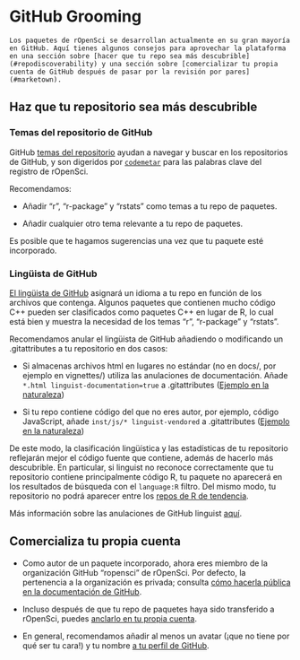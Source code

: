 # GitHub Grooming {#grooming}

```block
Los paquetes de rOpenSci se desarrollan actualmente en su gran mayoría en GitHub. Aquí tienes algunos consejos para aprovechar la plataforma en una sección sobre [hacer que tu repo sea más descubrible](#repodiscoverability) y una sección sobre [comercializar tu propia cuenta de GitHub después de pasar por la revisión por pares](#marketown).

```

## Haz que tu repositorio sea más descubrible {#repodiscoverability}

### Temas del repositorio de GitHub

GitHub [temas del repositorio](https://blog.github.com/2017-01-31-introducing-topics/) ayudan a navegar y buscar en los repositorios de GitHub, y son digeridos por [`codemetar`](https://github.com/ropensci/codemetar) para las palabras clave del registro de rOpenSci.

Recomendamos:

- Añadir "r", "r-package" y "rstats" como temas a tu repo de paquetes.

- Añadir cualquier otro tema relevante a tu repo de paquetes.

Es posible que te hagamos sugerencias una vez que tu paquete esté incorporado.

### Lingüista de GitHub


[El lingüista de GitHub](https://github.com/github/linguist) asignará un idioma a tu repo en función de los archivos que contenga. Algunos paquetes que contienen mucho código C++ pueden ser clasificados como paquetes C++ en lugar de R, lo cual está bien y muestra la necesidad de los temas "r", "r-package" y "rstats".

Recomendamos anular el lingüista de GitHub añadiendo o modificando un .gitattributes a tu repositorio en dos casos:

- Si almacenas archivos html en lugares no estándar (no en docs/, por ejemplo en vignettes/) utiliza las anulaciones de documentación. Añade `*.html linguist-documentation=true` a .gitattributes ([Ejemplo en la naturaleza](https://github.com/ropensci/ecoengine/blob/56b64d8d29dfae430a776d1dd440b240452eb1bf/.gitattributes#L5))

- Si tu repo contiene código del que no eres autor, por ejemplo, código JavaScript, añade `inst/js/* linguist-vendored` a .gitattributes ([Ejemplo en la naturaleza](https://github.com/ropensci/wellknown/blob/4435eb620eeae346d2cab7d62276c29dee29a898/.gitattributes#L1))

De este modo, la clasificación lingüística y las estadísticas de tu repositorio reflejarán mejor el código fuente que contiene, además de hacerlo más descubrible. En particular, si linguist no reconoce correctamente que tu repositorio contiene principalmente código R, tu paquete no aparecerá en los resultados de búsqueda con el `language:R` filtro. Del mismo modo, tu repositorio no podrá aparecer entre los [repos de R de tendencia](https://github.com/trending/r).

Más información sobre las anulaciones de GitHub linguist [aquí](https://github.com/github/linguist#overrides).

## Comercializa tu propia cuenta {#marketown}

- Como autor de un paquete incorporado, ahora eres miembro de la organización GitHub "ropensci" de rOpenSci. Por defecto, la pertenencia a la organización es privada; consulta [cómo hacerla pública en la documentación de GitHub](https://help.github.com/articles/publicizing-or-hiding-organization-membership/).

- Incluso después de que tu repo de paquetes haya sido transferido a rOpenSci, puedes [anclarlo en tu propia cuenta](https://help.github.com/articles/pinning-repositories-to-your-profile/).

- En general, recomendamos añadir al menos un avatar (¡que no tiene por qué ser tu cara!) y tu nombre [a tu perfil de GitHub](https://help.github.com/articles/customizing-your-profile/).



